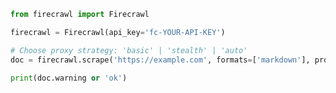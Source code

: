 ```python Python
from firecrawl import Firecrawl

firecrawl = Firecrawl(api_key='fc-YOUR-API-KEY')

# Choose proxy strategy: 'basic' | 'stealth' | 'auto'
doc = firecrawl.scrape('https://example.com', formats=['markdown'], proxy='auto')

print(doc.warning or 'ok')
```
